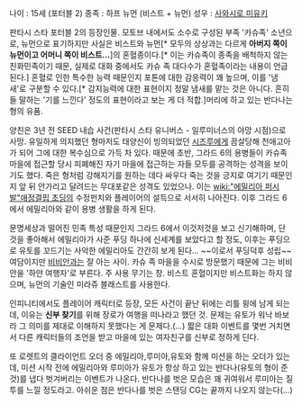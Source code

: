 나이 : 15세 (포터블 2) 
종족 : 하프 뉴먼 (비스트 + 뉴먼)
성우 : [[사와시로 미유키]]

판타시 스타 포터블 2의 등장인물.
모토브 내에서도 소수로 구성된 부족 '카슈족' 소년으로, 뉴먼으로 표기하지만 사실은 비스트와 뉴먼[* 모두의 상상과는 다르게 '''아버지 쪽이 뉴먼이고 어머니 쪽이 비스트...''']의 혼혈종이다.[* 이는 카슈족이 종족을 배척하지 않는 친화민족이기 때문, 실제로 대화 중에서도 카슈 족 대다수가 혼혈족이라는 내용이 언급된다.] 혼혈로 인한 특수한 능력 때문인지 포톤에 대한 감응력이 꽤 높으며, 이를 '냄새'로 구분할 수 있다.[* 감지능력에 대한 표현이지 정말 냄새를 맡는 것은 아니다. 흔히들 말하는 '기를 느낀다' 정도의 표현이라고 보는 게 더 적합.]머리에 하고 있는 반다나는 형의 유품.

양친은 3년 전 SEED 내습 사건(판타시 스타 유니버스 - 일루미너스의 야망 시점)으로 사망. 유일하게 의지했던 형마저도 태양신이 빙의되었던 [[시즈루]]에게 끔살당해 천애고아가 되어 그에 대한 복수심으로 가득 차 있다. 때문에 초반, 그라드 6의 용병들이 카슈족 마을에 접근할 당시 피폐해진 자기 마을에 접근하는 자들 모두를 공격하는 성격을 보이기도 했다. 죽은 형처럼 강해지기를 원하는 데다 싸우다 죽는 것을 긍지로 여기기 때문인지 앞 뒤 안가리고 달려드는 무대포같은 성격도 있었으나. 이는 [[wiki:"에밀리아 퍼시발"애정결핍 초딩]]의 수정펀치와 플레이어의 설득으로 서서히 나아진다. 이후 그라드 6에서 에밀리아와 같이 용병 생활을 하게 된다.

문명세상과 떨어진 민족 특성 때문인지 그라드 6에서 이것저것을 보고 신기해하며, 단 것을 좋아해서 에밀리아가 사준 푸딩 하나에 신세계를 보았다고 할 정도, 이후는 푸딩으로 유토를 꼬드기는 사악한 에밀리아도 간간히 보게 된다... ~~이로서 푸딩덕후 성립~~ 여담이지만 [[비비안]]과는 잘 아는 사이. 카슈 족 마을을 수시로 방문했기 때문에 그는 비비안을 '하얀 여행자'로 부른다. 주 사용 무기는 창. 비스트 혼혈이지만 비스트화는 하지 않으며, 뉴먼의 기술인 미라쥬 블래스트를 사용한다.

인피니티에서도 플레이어 캐릭터로 등장, 모든 사건이 끝난 뒤에는 리틀 윙에 남게 되는데, 이유는 '''신부 찾기'''를 위해 장로가 여행을 떠나라고 했던 것. 문제는 유토가 워낙 바보라 그 의미를 제대로 이해하지 못했다는 게 문제다.(...) 짧은 대화 이벤트를 몇번 거치면서 다른 캐릭터들의 조언을 받고 마을에 있는 여자친구를 신부로 정하게 딘다.

또 로렛트의 클라이언트 오더 중 에밀리아,루미아,유토와 함께 미션을 하는 오더가 있는데, 미션 시작 전에 에밀리아와 루미아가 유토가 항상 하고 있는 반다나(유토의 형이 준것)를 냅다 벗겨버리는 이벤트가 나온다. 반다나를 벗은 모습은 꽤 귀여워서 루미아는 질투를 느낄 정도라고. 아쉬운 점은 반다나를 벗은 스탠딩 CG는 끝까지 나오지 않는다(…)

